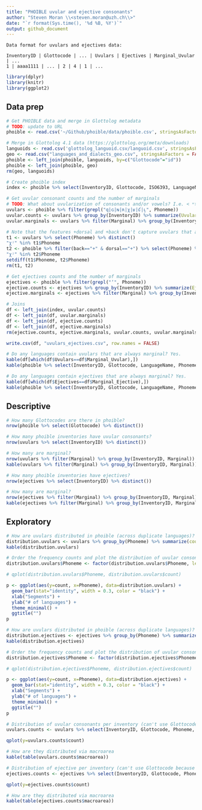 ```yaml
---
title: "PHOIBLE uvular and ejective consonants"
author: "Steven Moran \\<steven.moran@uzh.ch\\>"
date: "`r format(Sys.time(), '%d %B, %Y')`"
output: github_document
---
```


```
Data format for uvulars and ejectives data:

InventoryID | Glottocode | ... | Uvulars | Ejectives | Marginal_Uvular | ...
1 | aaaa1111 | ... | 2 | 4 | 1 | ...

```

```r
library(dplyr)
library(knitr)
library(ggplot2)
```

## Data prep

```r
# Get PHOIBLE data and merge in Glottolog metadata
# TODO: update to URL
phoible <- read.csv('~/Github/phoible/data/phoible.csv', stringsAsFactors = F)

# Merge in Glottolog 4.1 data (https://glottolog.org/meta/downloads)
languoids <- read.csv('glottolog_languoid.csv/languoid.csv', stringsAsFactors = FALSE) 
geo <- read.csv("languages_and_dialects_geo.csv", stringsAsFactors = FALSE)
phoible <- left_join(phoible, languoids, by=c("Glottocode"="id"))
phoible <- left_join(phoible, geo)
rm(geo, languoids)

# Create phoible index
index <- phoible %>% select(InventoryID, Glottocode, ISO6393, LanguageName, SpecificDialect, Source, family_id, level, status, latitude, longitude, country_ids, macroarea) %>% distinct()
```

```r
# Get uvular consonant counts and the number of marginals
# TODO: What about uvularization of consonants and/or vowels? I.e. < ʶ>
uvulars <- phoible %>% filter(grepl("q|ɢ|ɴ|ʀ|χ|ʁ|ʛ|ʟ̠", Phoneme))
uvular.counts <- uvulars %>% group_by(InventoryID) %>% summarize(Uvulars=n())
uvular.marginals <- uvulars %>% filter(Marginal) %>% group_by(InventoryID) %>% summarize(Marginal_Uvular=n())
```

```r
# Note that the features +dorsal and +back don't capture uvulars that are palatalized (negates [back])
t1 <- uvulars %>% select(Phoneme) %>% distinct()
"χʲ" %in% t1$Phoneme
t2 <- phoible %>% filter(back=="+" & dorsal=="+") %>% select(Phoneme) %>% distinct()
"χʲ" %in% t2$Phoneme
setdiff(t1$Phoneme, t2$Phoneme)
rm(t1, t2)
```

```r
# Get ejectives counts and the number of marginals
ejectives <- phoible %>% filter(grepl("ʼ", Phoneme))
ejective.counts <- ejectives %>% group_by(InventoryID) %>% summarize(Ejectives=n())
ejective.marginals <- ejectives %>% filter(Marginal) %>% group_by(InventoryID) %>% summarize(Marginal_Ejective=n())
```

```r
# Joins
df <- left_join(index, uvular.counts)
df <- left_join(df, uvular.marginals)
df <- left_join(df, ejective.counts)
df <- left_join(df, ejective.marginals)
rm(ejective.counts, ejective.marginals, uvular.counts, uvular.marginals)

write.csv(df, "uvulars_ejectives.csv", row.names = FALSE)
```

```r
# Do any languages contain uvulars that are always marginal? Yes.
kable(df[which(df$Uvulars==df$Marginal_Uvular),])
kable(phoible %>% select(InventoryID, Glottocode, LanguageName, Phoneme) %>% filter(InventoryID==354) %>% filter(grepl("q|ɢ|ɴ|ʀ|χ|ʁ|ʛ|ʟ̠", Phoneme)))
```

```r
# Do any languages contain ejectives that are always marginal? Yes.
kable(df[which(df$Ejectives==df$Marginal_Ejective),])
kable(phoible %>% select(InventoryID, Glottocode, LanguageName, Phoneme) %>% filter(InventoryID==1276) %>% filter(grepl("ʼ", Phoneme)))
```

## Descriptive

```r
# How many Glottocodes are there in phoible?
nrow(phoible %>% select(Glottocode) %>% distinct())

# How many phoible inventories have uvular consonants?
nrow(uvulars %>% select(InventoryID) %>% distinct())

# How many are marginal?
nrow(uvulars %>% filter(Marginal) %>% group_by(InventoryID, Marginal)) # 21 rows
kable(uvulars %>% filter(Marginal) %>% group_by(InventoryID, Marginal))

# How many phoible inventories have ejectives?
nrow(ejectives %>% select(InventoryID) %>% distinct())

# How many are marginal?
nrow(ejectives %>% filter(Marginal) %>% group_by(InventoryID, Marginal)) # 23 rows
kable(ejectives %>% filter(Marginal) %>% group_by(InventoryID, Marginal))
```

## Exploratory

```r
# How are uvulars distributed in phoible (across duplicate languages)?
distribution.uvulars <- uvulars %>% group_by(Phoneme) %>% summarize(count=n()) %>% arrange(desc(count))
kable(distribution.uvulars)

# Order the frequency counts and plot the distribution of uvular consonants in the sample
distribution.uvulars$Phoneme <- factor(distribution.uvulars$Phoneme, levels=distribution.uvulars$Phoneme[order(-distribution.uvulars$count)])

# qplot(distribution.uvulars$Phoneme, distribution.uvulars$count)

p <- ggplot(aes(y=count, x=Phoneme), data=distribution.uvulars) +
  geom_bar(stat="identity", width = 0.3, color = "black") +
  xlab("Segments") +
  ylab("# of languages") +
  theme_minimal() +
  ggtitle("")
p
```

```r
# How are uvulars distributed in phoible (across duplicate languages)?
distribution.ejectives <- ejectives %>% group_by(Phoneme) %>% summarize(count=n()) %>% arrange(desc(count))
kable(distribution.ejectives)

# Order the frequency counts and plot the distribution of uvular consonants in the sample
distribution.ejectives$Phoneme <- factor(distribution.ejectives$Phoneme, levels=distribution.ejectives$Phoneme[order(-distribution.ejectives$count)])

# qplot(distribution.ejectives$Phoneme, distribution.ejectives$count)

p <- ggplot(aes(y=count, x=Phoneme), data=distribution.ejectives) +
  geom_bar(stat="identity", width = 0.3, color = "black") +
  xlab("Segments") +
  ylab("# of languages") +
  theme_minimal() +
  ggtitle("")
p
```



```r
# Distribution of uvular consonants per inventory (can't use Glottocode because there are multiple doculects)
uvulars.counts <- uvulars %>% select(InventoryID, Glottocode, Phoneme, macroarea) %>% group_by(InventoryID, Glottocode, macroarea) %>% summarize(count=n()) %>% arrange(desc(count))

qplot(y=uvulars.counts$count)

# How are they distributed via macroarea
kable(table(uvulars.counts$macroarea))
```

```r
# Distribution of ejective per inventory (can't use Glottocode because there are multiple doculects)
ejectives.counts <- ejectives %>% select(InventoryID, Glottocode, Phoneme, macroarea) %>% group_by(InventoryID, Glottocode, macroarea) %>% summarize(count=n()) %>% arrange(desc(count))

qplot(y=ejectives.counts$count)

# How are they distributed via macroarea
kable(table(ejectives.counts$macroarea))
```


